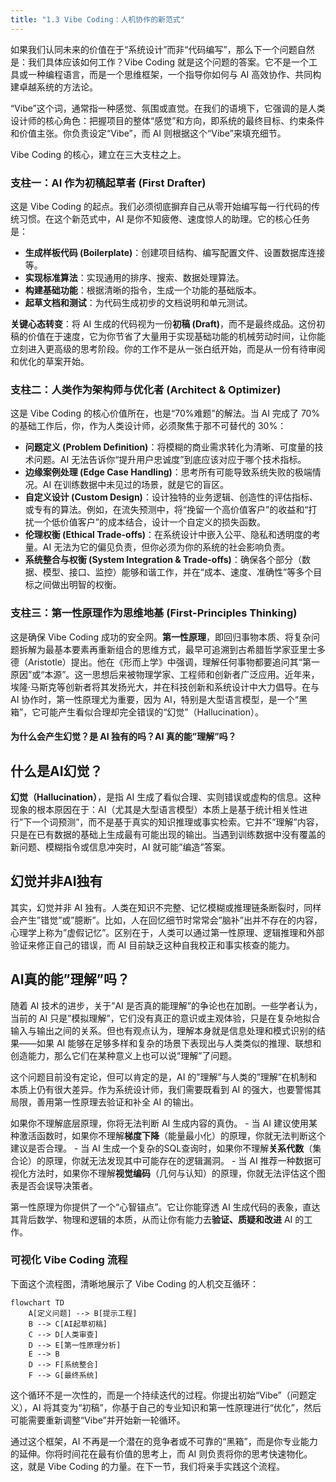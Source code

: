 ```yaml
---
title: "1.3 Vibe Coding：人机协作的新范式"
---
```


如果我们认同未来的价值在于“系统设计”而非“代码编写”，那么下一个问题自然是：我们具体应该如何工作？Vibe Coding 就是这个问题的答案。它不是一个工具或一种编程语言，而是一个思维框架，一个指导你如何与 AI 高效协作、共同构建卓越系统的方法论。

“Vibe”这个词，通常指一种感觉、氛围或直觉。在我们的语境下，它强调的是人类设计师的核心角色：把握项目的整体“感觉”和方向，即系统的最终目标、约束条件和价值主张。你负责设定“Vibe”，而 AI 则根据这个“Vibe”来填充细节。

Vibe Coding 的核心，建立在三大支柱之上。

### 支柱一：AI 作为初稿起草者 (First Drafter)

这是 Vibe Coding 的起点。我们必须彻底摒弃自己从零开始编写每一行代码的传统习惯。在这个新范式中，AI 是你不知疲倦、速度惊人的助理。它的核心任务是：

-   **生成样板代码 (Boilerplate)**：创建项目结构、编写配置文件、设置数据库连接等。
-   **实现标准算法**：实现通用的排序、搜索、数据处理算法。
-   **构建基础功能**：根据清晰的指令，生成一个功能的基础版本。
-   **起草文档和测试**：为代码生成初步的文档说明和单元测试。

**关键心态转变**：将 AI 生成的代码视为一份**初稿 (Draft)**，而不是最终成品。这份初稿的价值在于速度，它为你节省了大量用于实现基础功能的机械劳动时间，让你能立刻进入更高级的思考阶段。你的工作不是从一张白纸开始，而是从一份有待审阅和优化的草案开始。

### 支柱二：人类作为架构师与优化者 (Architect & Optimizer)

这是 Vibe Coding 的核心价值所在，也是“70%难题”的解法。当 AI 完成了 70% 的基础工作后，你，作为人类设计师，必须聚焦于那不可替代的 30%：

-   **问题定义 (Problem Definition)**：将模糊的商业需求转化为清晰、可度量的技术问题。AI 无法告诉你“提升用户忠诚度”到底应该对应于哪个技术指标。
-   **边缘案例处理 (Edge Case Handling)**：思考所有可能导致系统失败的极端情况。AI 在训练数据中未见过的场景，就是它的盲区。
-   **自定义设计 (Custom Design)**：设计独特的业务逻辑、创造性的评估指标、或专有的算法。例如，在流失预测中，将“挽留一个高价值客户”的收益和“打扰一个低价值客户”的成本结合，设计一个自定义的损失函数。
-   **伦理权衡 (Ethical Trade-offs)**：在系统设计中嵌入公平、隐私和透明度的考量。AI 无法为它的偏见负责，但你必须为你的系统的社会影响负责。
-   **系统整合与权衡 (System Integration & Trade-offs)**：确保各个部分（数据、模型、接口、监控）能够和谐工作，并在“成本、速度、准确性”等多个目标之间做出明智的权衡。

### 支柱三：第一性原理作为思维地基 (First-Principles Thinking)

这是确保 Vibe Coding 成功的安全网。**第一性原理**，即回归事物本质、将复杂问题拆解为最基本要素再重新组合的思维方式，最早可追溯到古希腊哲学家亚里士多德（Aristotle）提出。他在《形而上学》中强调，理解任何事物都要追问其“第一原因”或“本源”。这一思想后来被物理学家、工程师和创新者广泛应用。近年来，埃隆·马斯克等创新者将其发扬光大，并在科技创新和系统设计中大力倡导。在与 AI 协作时，第一性原理尤为重要，因为 AI，特别是大型语言模型，是一个“黑箱”，它可能产生看似合理却完全错误的“幻觉”（Hallucination）。

::: callout-question
#### 为什么会产生幻觉？是 AI 独有的吗？AI 真的能"理解"吗？
:::

::: callout-note
## 什么是AI幻觉？

**幻觉（Hallucination）**，是指 AI 生成了看似合理、实则错误或虚构的信息。这种现象的根本原因在于：AI（尤其是大型语言模型）本质上是基于统计相关性进行"下一个词预测"，而不是基于真实的知识推理或事实检索。它并不"理解"内容，只是在已有数据的基础上生成最有可能出现的输出。当遇到训练数据中没有覆盖的新问题、模糊指令或信息冲突时，AI 就可能"编造"答案。
:::

::: callout-tip
## 幻觉并非AI独有

其实，幻觉并非 AI 独有。人类在知识不完整、记忆模糊或推理链条断裂时，同样会产生"错觉"或"臆断"。比如，人在回忆细节时常常会"脑补"出并不存在的内容，心理学上称为"虚假记忆"。区别在于，人类可以通过第一性原理、逻辑推理和外部验证来修正自己的错误，而 AI 目前缺乏这种自我校正和事实核查的能力。
:::

::: callout-warning
## AI真的能"理解"吗？

随着 AI 技术的进步，关于"AI 是否真的能理解"的争论也在加剧。一些学者认为，当前的 AI 只是"模拟理解"，它们没有真正的意识或主观体验，只是在复杂地拟合输入与输出之间的关系。但也有观点认为，理解本身就是信息处理和模式识别的结果——如果 AI 能够在足够多样和复杂的场景下表现出与人类类似的推理、联想和创造能力，那么它们在某种意义上也可以说"理解"了问题。

这个问题目前没有定论，但可以肯定的是，AI 的"理解"与人类的"理解"在机制和本质上仍有很大差异。作为系统设计师，我们需要既看到 AI 的强大，也要警惕其局限，善用第一性原理去验证和补全 AI 的输出。
:::


如果你不理解底层原理，你将无法判断 AI 生成内容的真伪。
-   当 AI 建议使用某种激活函数时，如果你不理解**梯度下降**（能量最小化）的原理，你就无法判断这个建议是否合理。
-   当 AI 生成一个复杂的SQL查询时，如果你不理解**关系代数**（集合论）的原理，你就无法发现其中可能存在的逻辑漏洞。
-   当 AI 推荐一种数据可视化方法时，如果你不理解**视觉编码**（几何与认知）的原理，你就无法评估这个图表是否会误导决策者。

第一性原理为你提供了一个“心智锚点”。它让你能穿透 AI 生成代码的表象，直达其背后数学、物理和逻辑的本质，从而让你有能力去**验证、质疑和改进** AI 的工作。

### 可视化 Vibe Coding 流程

下面这个流程图，清晰地展示了 Vibe Coding 的人机交互循环：

```mermaid
flowchart TD
    A[定义问题] --> B[提示工程]
    B --> C[AI起草初稿]
    C --> D[人类审查]
    D --> E[第一性原理分析]
    E --> B
    D --> F[系统整合]
    F --> G[最终系统]
```

这个循环不是一次性的，而是一个持续迭代的过程。你提出初始“Vibe”（问题定义），AI 将其变为“初稿”，你基于自己的专业知识和第一性原理进行“优化”，然后可能需要重新调整“Vibe”并开始新一轮循环。

通过这个框架，AI 不再是一个潜在的竞争者或不可靠的“黑箱”，而是你专业能力的延伸。你将时间花在最有价值的思考上，而 AI 则负责将你的思考快速物化。这，就是 Vibe Coding 的力量。在下一节，我们将亲手实践这个流程。

